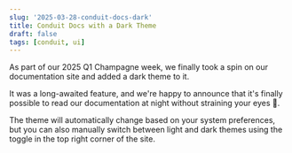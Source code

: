 ```yaml
---
slug: '2025-03-28-conduit-docs-dark'
title: Conduit Docs with a Dark Theme
draft: false
tags: [conduit, ui]
---
```


As part of our 2025 Q1 Champagne week, we finally took a spin on our documentation site and added a dark theme to it.

It was a long-awaited feature, and we're happy to announce that it's finally possible to read our documentation at night without straining your eyes 🎉.

The theme will automatically change based on your system preferences, but you can also manually switch between light and dark themes using the toggle in the top right corner of the site.

